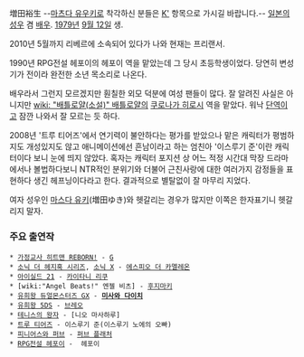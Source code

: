 増田裕生 --[[마츠다 유우키]]로 착각하신 분들은 [[K']] 항목으로 가시길 바랍니다.--
[[일본]]의 [[성우]] 겸 [[배우]]. [[1979년]] [[9월 12일]] 생.

2010년 5월까지 리베르에 소속되어 있다가 나와 현재는 프리랜서.

1990년 RPG전설 헤포이의 헤포이 역을 맡았는데 그 당시 초등학생이었다. 당연히 변성기가 전이라 완전한 소년 목소리로 나온다.

배우라서 그런지 모르겠지만 훤칠한 외모 덕분에 여성 팬들이 많다. 잘 알려진 사실은 아니지만 [[wiki: "배틀로얄(소설)" 배틀로얄]]의 [[쿠로나가 히로시]] 역을 맡았다. 워낙 [[단역]]이고 잠깐 나와서 잘 모르는 듯 하다.

2008년 '트루 티어즈'에서 연기력이 불안하다는 평가를 받았으나 맡은 캐릭터가 평범하지도 개성있지도 않고 애니메이션에선 흔남이라고 하는 엄친아 '이스루기 준'이란 캐릭터이다 보니 눈에 띄지 않았다. 혹자는 캐릭터 포지션 상 어느 적정 시간대 막장 드라마에서나 볼법하다보니 NTR적인 분위기와 더불어 근친사랑에 대한 여러가지 감정들을 표현하다 생긴 헤프닝이다라고 한다. 결과적으로 별탈없이 잘 마무리 지었다.

여자 성우인 [[마스다 유키]](増田ゆき)와 헷갈리는 경우가 많지만 이쪽은 한자표기니 헷갈리지 말자.

=== 주요 출연작 ===
 * [[가정교사 히트맨 REBORN!]] - [[G]]
 * [[소닉 더 헤지혹 시리즈]], [[소닉 X]] - [[에스피오 더 카멜레온]]
 * [[아이실드 21]] - [[카이타니 리쿠]]
 * [wiki:"Angel Beats!" 엔젤 비츠] - [[후지마키]]
 * [[유희왕 듀얼몬스터즈 GX]] - '''[[미사와 다이치]]'''
 * [[유희왕 5DS]] - [[팀 유니콘|브레오]]
 * [[테니스의 왕자]] - [니오 마사하루]
 * [[트루 티어즈]] - 이스루기 준(이스루기 노에의 오빠)
 * [[피니어스와 퍼브]] - [[퍼브 플래처]]
 * [[RPG전설 헤포이]] -  헤포이
